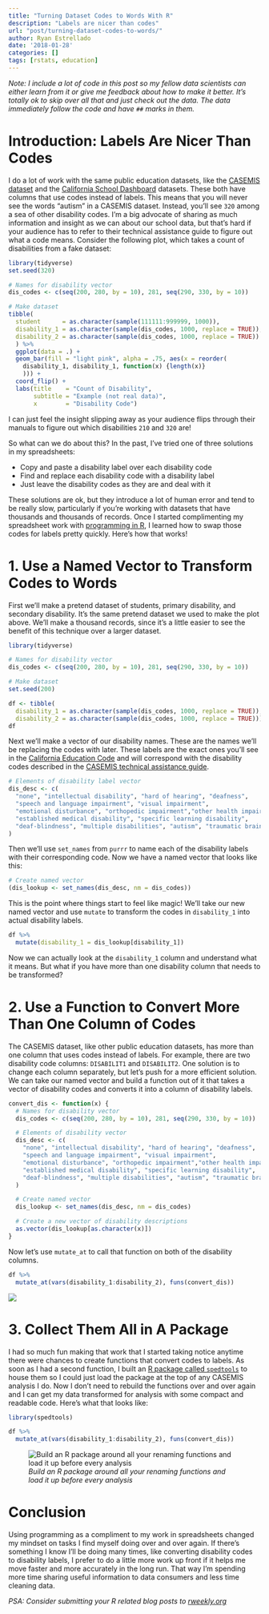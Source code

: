 ```yaml
---
title: "Turning Dataset Codes to Words With R"
description: "Labels are nicer than codes"
url: "post/turning-dataset-codes-to-words/"
author: Ryan Estrellado
date: '2018-01-28'
categories: []
tags: [rstats, education]
---
```


*Note: I include a lot of code in this post so my fellow data scientists can either learn from it or give me feedback about how to make it better. It's totally ok to skip over all that and just check out the data. The data immediately follow the code and have `##` marks in them.*

# Introduction: Labels Are Nicer Than Codes 

I do a lot of work with the same public education datasets, like the [CASEMIS dataset](https://www.cde.ca.gov/sp/se/ds/casemis.asp) and the [California School Dashboard](https://www.caschooldashboard.org/#/Home) datasets. These both have columns that use codes instead of labels. This means that you will never see the words "autism" in a CASEMIS dataset. Instead, you'll see `320` among a sea of other disability codes. I'm a big advocate of sharing as much information and insight as we can about our school data, but that's hard if your audience has to refer to their technical assistance guide to figure out what a code means. Consider the following plot, which takes a count of disabilities from a fake dataset: 

```r
library(tidyverse)
set.seed(320)

# Names for disability vector
dis_codes <- c(seq(200, 280, by = 10), 281, seq(290, 330, by = 10))

# Make dataset
tibble(
  student      = as.character(sample(111111:999999, 1000)), 
  disability_1 = as.character(sample(dis_codes, 1000, replace = TRUE)), 
  disability_2 = as.character(sample(dis_codes, 1000, replace = TRUE))
  ) %>%
  ggplot(data = .) + 
  geom_bar(fill = "light pink", alpha = .75, aes(x = reorder(
    disability_1, disability_1, function(x) {length(x)}
    ))) + 
  coord_flip() + 
  labs(title    = "Count of Disability", 
       subtitle = "Example (not real data)", 
       x        = "Disability Code")
```

I can just feel the insight slipping away as your audience flips through their manuals to figure out which disabilities `210` and `320` are! 

So what can we do about this? In the past, I've tried one of three solutions in my spreadsheets: 

- Copy and paste a disability label over each disability code 
- Find and replace each disability code with a disability label 
- Just leave the disability codes as they are and deal with it 

These solutions are ok, but they introduce a lot of human error and tend to be really slow, particularly if you're working with datasets that have thousands and thousands of records. Once I started complimenting my spreadsheet work with [programming in R](https://www.r-project.org/about.html), I learned how to swap those codes for labels pretty quickly. Here's how that works!

# 1. Use a Named Vector to Transform Codes to Words 

First we'll make a pretend dataset of students, primary disability, and secondary disability. It's the same pretend dataset we used to make the plot above. We'll make a thousand records, since it's a little easier to see the benefit of this technique over a larger dataset. 

```r
library(tidyverse)
```

```r
# Names for disability vector
dis_codes <- c(seq(200, 280, by = 10), 281, seq(290, 330, by = 10))

# Make dataset
set.seed(200)

df <- tibble(
  disability_1 = as.character(sample(dis_codes, 1000, replace = TRUE)), 
  disability_2 = as.character(sample(dis_codes, 1000, replace = TRUE)))
df
```

Next we'll make a vector of our disability names. These are the names we'll be replacing the codes with later. These labels are the exact ones you'll see in the [California Education Code](https://www.cde.ca.gov/ta/tg/ca/disablecodes.asp) and will correspond with the disability codes described in the [CASEMIS technical assistance guide](https://www.cde.ca.gov/sp/se/ds/casemis.asp). 

```r
# Elements of disability label vector
dis_desc <- c(
  "none", "intellectual disability", "hard of hearing", "deafness", 
  "speech and language impairment", "visual impairment", 
  "emotional disturbance", "orthopedic impairment","other health impairment", 
  "established medical disability", "specific learning disability", 
  "deaf-blindness", "multiple disabilities", "autism", "traumatic brain injury"
)
```

Then we'll use `set_names` from `purrr` to name each of the disability labels with their corresponding code. Now we have a named vector that looks like this: 

```r
# Create named vector
(dis_lookup <- set_names(dis_desc, nm = dis_codes))
```

This is the point where things start to feel like magic! We'll take our new named vector and use `mutate` to transform the codes in `disability_1` into actual disability labels. 

```r
df %>% 
  mutate(disability_1 = dis_lookup[disability_1])
```

Now we can actually look at the `disability_1` column and understand what it means. But what if you have more than one disability column that needs to be transformed? 

# 2. Use a Function to Convert More Than One Column of Codes 

The CASEMIS dataset, like other public education datasets, has more than one column that uses codes instead of labels. For example, there are two disability code columns: `DISABILIT1` and `DISABILIT2`. One solution is to change each column separately, but let's push for a more efficient solution. We can take our named vector and build a function out of it that takes a vector of disability codes and converts it into a column of disability labels. 

```r
convert_dis <- function(x) {
  # Names for disability vector
  dis_codes <- c(seq(200, 280, by = 10), 281, seq(290, 330, by = 10))

  # Elements of disability vector
  dis_desc <- c(
    "none", "intellectual disability", "hard of hearing", "deafness", 
    "speech and language impairment", "visual impairment", 
    "emotional disturbance", "orthopedic impairment","other health impairment", 
    "established medical disability", "specific learning disability", 
    "deaf-blindness", "multiple disabilities", "autism", "traumatic brain injury"
  )

  # Create named vector
  dis_lookup <- set_names(dis_desc, nm = dis_codes)

  # Create a new vector of disability descriptions
  as.vector(dis_lookup[as.character(x)])
}
```

Now let's use `mutate_at` to call that function on both of the disability columns. 

```r
df %>% 
  mutate_at(vars(disability_1:disability_2), funs(convert_dis))
```

![](https://media.giphy.com/media/mz1kJeDVueKC4/giphy.gif)

# 3. Collect Them All in A Package 

I had so much fun making that work that I started taking notice anytime there were chances to create functions that convert codes to labels. As soon as I had a second function, I built an [R package called `spedtools`](https://github.com/restrellado/spedtools) to house them so I could just load the package at the top of any CASEMIS analysis I do. Now I don't need to rebuild the functions over and over again and I can get my data transformed for analysis with some compact and readable code. Here's what that looks like: 

```r
library(spedtools) 

df %>% 
  mutate_at(vars(disability_1:disability_2), funs(convert_dis))
```

![*Build an R package around all your renaming functions and load it up before every analysis*](/img/spedtools_pic.png) 

# Conclusion 

Using programming as a compliment to my work in spreadsheets changed my mindset on tasks I find myself doing over and over again. If there's something I know I'll be doing many times, like converting disability codes to disability labels, I prefer to do a little more work up front if it helps me move faster and more accurately in the long run. That way I'm spending more time sharing useful information to data consumers and less time cleaning data. 

*PSA: Consider submitting your R related blog posts to [rweekly.org](https://rweekly.org/submit)*